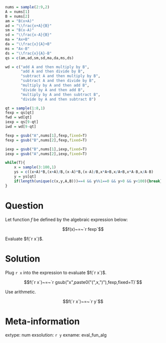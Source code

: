 ```r
nums = sample(2:9,2)
A = nums[1]
B = nums[2]
am = "B(x+A)"
ad = "\\frac{x+A}{B}"
sm = "B(x-A)"
sd = "\\frac{x-A}{B}"
ma = "Ax+B"
da = "\\frac{x}{A}+B"
ms = "Ax-B"
ds = "\\frac{x}{A}-B"
qs = c(am,ad,sm,sd,ma,da,ms,ds)

wd = c("add A and then multiply by B",
       "add A and then divide by B",
       "subtract A and then multiply by B",
       "subtract A and then divide by B",
       "multiply by A and then add B",
       "divide by A and then add B",
       "multiply by A and then subtract B",
       "divide by A and then subtract B")

qt = sample(1:8,1)
fexp = qs[qt]
fwd = wd[qt]
iexp = qs[9-qt]
iwd = wd[9-qt]

fexp = gsub("A",nums[1],fexp,fixed=T)
fexp = gsub("B",nums[2],fexp,fixed=T)

iexp = gsub("B",nums[1],iexp,fixed=T)
iexp = gsub("A",nums[2],iexp,fixed=T)

while(T){
    x = sample(3:100,1)
    ys = c((x+A)*B,(x+A)/B,(x-A)*B,(x-A)/B,x*A+B,x/A+B,x*A-B,x/A-B)
    y = ys[qt]
    if(length(unique(c(x,y,A,B)))==4 && y%%1==0 && y>0 && y<100){break}
}

```

Question
========

Let function $f$ be defined by the algebraic expression below:

$$f(x)~=~`r fexp`$$

Evaluate $f(`r x`)$.


Solution
========

Plug `r x` into the expression to evaluate $f(`r x`)$.

$$f(`r x`)~=~`r gsub("x",paste0("(",x,")"),fexp,fixed=T)`$$

Use arithmetic.

$$f(`r x`)~=~`r y`$$



Meta-information
============
extype: num
exsolution: `r y`
exname: eval_fun_alg